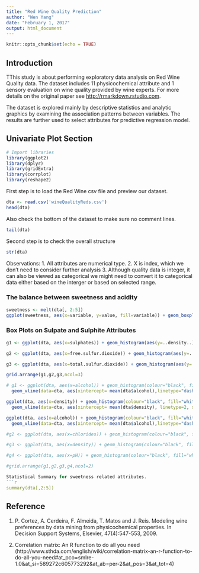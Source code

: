 ---
title: "Red Wine Quality Prediction"
author: "Wen Yang"
date: "February 1, 2017"
output: html_document
---

```{r setup, include=FALSE}
knitr::opts_chunk$set(echo = TRUE)
```

## Introduction

TThis study is about performing exploratory data analysis on Red Wine Quality data. The dataset includes 11 physicochemical attribute and 1 sensory evaluation on wine quality provided by wine experts. For more details on the original paper see <http://rmarkdown.rstudio.com>.

The dataset is explored mainly by descriptive statistics and analytic graphics by examining the association patterns between variables. The results are further used to select attributes for predictive regression model.

## Univariate Plot Section

```{r echo=FALSE, message=FALSE, warning=FALSE}
# Import libraries
library(ggplot2)
library(dplyr)
library(gridExtra)
library(corrplot)
library(reshape2)
```

First step is to load the Red Wine csv file and preview our dataset.
```{r echo=FALSE}
dta <- read.csv('wineQualityReds.csv')
head(dta)
```
Also check the bottom of the dataset to make sure no comment lines.
```{r echo=FALSE}
tail(dta)
```

Second step is to check the overall structure
```{r echo=FALSE}
str(dta)
```
Observations:
1. All attributes are numerical type. 
2. X is index, which we don't need to consider further analysis
3. Although quality data is integer, it can also be viewed as categorical we might need to convert it to categorical data either based on the interger or based on selected range. 

### The balance between sweetness and acidity


```{r echo=FALSE}
sweetness <- melt(dta[, 2:5])
ggplot(sweetness, aes(x=variable, y=value, fill=variable)) + geom_boxplot() 

```



### Box Plots on Sulpate and Sulphite Attributes
```{r}


g1 <- ggplot(dta, aes(x=sulphates)) + geom_histogram(aes(y=..density..), colour="black", fill="white") + geom_density(alpha=.2, fill="#FF6666")

g2 <- ggplot(dta, aes(x=free.sulfur.dioxide)) + geom_histogram(aes(y=..density..), colour="black", fill="white") + geom_density(alpha=.2, fill="#FF6666")

g3 <- ggplot(dta, aes(x=total.sulfur.dioxide)) + geom_histogram(aes(y=..density..), colour="black", fill="white") + geom_density(alpha=.2, fill="#FF6666")

grid.arrange(g1,g2,g3,ncol=3)


```


```{r}
# g1 <- ggplot(dta, aes(x=alcohol)) + geom_histogram(colour="black", fill="white") + 
  geom_vline(data=dta, aes(xintercept= mean(dta$alcohol),linetype="dashed", colour = "red"))

ggplot(dta, aes(x=density)) + geom_histogram(colour="black", fill="white") + 
  geom_vline(data=dta, aes(xintercept= mean(dta$density), linetype=2, size=2, colour = "red"))


```






```{r}


ggplot(dta, aes(x=alcohol)) + geom_histogram(colour="black", fill="white") + 
  geom_vline(data=dta, aes(xintercept= mean(dta$alcohol),linetype="dashed", size=1, colour = "red")

#g2 <- ggplot(dta, aes(x=chlorides)) + geom_histogram(colour="black", fill="white") + geom_vline(aes(xintercept=chlorides.mean,linetype="dashed", size=1, colour = "red"))

#g3 <- ggplot(dta, aes(x=density)) + geom_histogram(colour="black", fill="white") + geom_vline(aes(xintercept=density.mean),linetype="dashed", size=1, colour = "red"))

#g4 <- ggplot(dta, aes(x=pH)) + geom_histogram(colour="black", fill="white") + geom_vline(aes(xintercept=pH.mean),linetype="dashed", size=1, colour = "red")

#grid.arrange(g1,g2,g3,g4,ncol=2)
```




















```{r}












Statistical Summary for sweetness related attributes. 
```{r echo=FALSE}
summary(dta[,2:5])
```


## Reference
1. P. Cortez, A. Cerdeira, F. Almeida, T. Matos and J. Reis. Modeling wine preferences by data mining from physicochemical properties. In Decision Support Systems, Elsevier, 47(4):547-553, 2009.

2. Correlation matrix: An R function to do all you need (http://www.sthda.com/english/wiki/correlation-matrix-an-r-function-to-do-all-you-need#at_pco=smlre-1.0&at_si=589272c605773292&at_ab=per-2&at_pos=3&at_tot=4)


